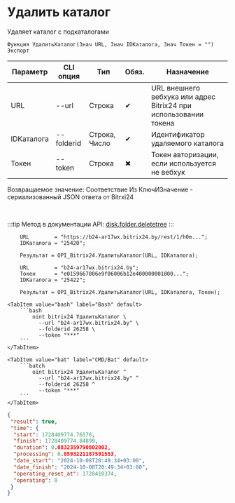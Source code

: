 ﻿---
sidebar_position: 5
---


# Удалить каталог
 Удаляет каталог с подкаталогами



`Функция УдалитьКаталог(Знач URL, Знач IDКаталога, Знач Токен = "") Экспорт`

  | Параметр | CLI опция | Тип | Обяз. | Назначение |
  |-|-|-|-|-|
  | URL | --url | Строка | &#x2714; | URL внешнего вебхука или адрес Bitrix24 при использовании токена |
  | IDКаталога | --folderid | Строка, Число | &#x2714; | Идентификатор удаляемого каталога |
  | Токен | --token | Строка | &#x2716; | Токен авторизации, если используется не вебхук |

  
  Возвращаемое значение:   Соответствие Из КлючИЗначение - сериализованный JSON ответа от Bitrxi24

<br/>

:::tip
Метод в документации API: [disk.folder.deletetree](https://dev.1c-bitrix.ru/rest_help/disk/folder/disk_folder_deletetree.php)
:::
<br/>



```bsl title="Пример использования для 1С:Предприятие/OneScript"
    URL        = "https://b24-ar17wx.bitrix24.by/rest/1/h0m...";
    IDКаталога = "25420";

    Результат = OPI_Bitrix24.УдалитьКаталог(URL, IDКаталога);

    URL        = "b24-ar17wx.bitrix24.by";
    Токен      = "e0159667006e9f06006b12e400000001000...";
    IDКаталога = "25422";

    Результат = OPI_Bitrix24.УдалитьКаталог(URL, IDКаталога, Токен);
```
    

 <Tabs>
  
    <TabItem value="bash" label="Bash" default>
        ```bash
            oint bitrix24 УдалитьКаталог \
              --url "b24-ar17wx.bitrix24.by" \
              --folderid 26258 \
              --token "***"
        ```
    </TabItem>
  
    <TabItem value="bat" label="CMD/Bat" default>
        ```batch
            oint bitrix24 УдалитьКаталог ^
              --url "b24-ar17wx.bitrix24.by" ^
              --folderid 26258 ^
              --token "***"
        ```
    </TabItem>
</Tabs>


```json title="Результат"
{
 "result": true,
 "time": {
  "start": 1728409774.76576,
  "finish": 1728409774.84899,
  "duration": 0.0832359790802002,
  "processing": 0.0593221187591553,
  "date_start": "2024-10-08T20:49:34+03:00",
  "date_finish": "2024-10-08T20:49:34+03:00",
  "operating_reset_at": 1728410374,
  "operating": 0
 }
}
```
